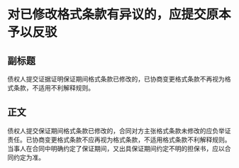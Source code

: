 # 对已修改格式条款有异议的，应提交原本予以反驳
## 副标题
债权人提交证据证明保证期间格式条款已修改的，已协商变更格式条款不再视为格式条款，不适用不利解释规则。
## 正文
债权人提交保证期间格式条款已修改的，合同对方主张格式条款未修改的应负举证责任。已协商变更格式条款不应再视为格式条款，不适用格式条款不利解释规则。当事人在合同中明确约定了保证期间，又出具保证期间约定不明的担保书，应以合同约定为准。